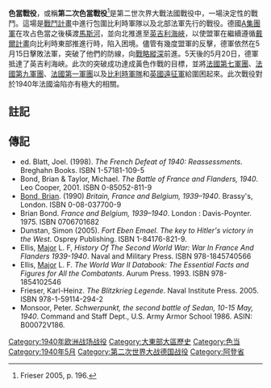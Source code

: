 {{Otheruses
|subject=[[第二次世界大戰|第二次世界大戰]][[法國戰役|法國戰役]]的色當戰役
|other=普法戰爭的色當會戰
|色當會戰
}}
{{Infobox military conflict
| conflict    = 色當戰役
| partof      = [[第二次世界大戰|第二次世界大戰]]的[[西方戰線_(第二次世界大戰)|西方戰線]] 
|image = File:Bundesarchiv Bild 146-1978-062-24, Floing, Pontonbrücke über die Maas.jpg
|image_size = 300px
|caption =1940年5月15日德軍在色當附近的馬斯河橫渡。
| date        = 1940年5月12日–15日
|place = [[法國|法國]][[色當|色當]]
|result = 德國勝利<ref name="Frieser 2005, p. 145">Frieser 2005, p. 145.</ref><ref>Mitcham 2000, p. 38.</ref>
|territory =
|coordinates = {{Coord|49|42|9|N|4|56|33|E|display=inline,title|type:event_region:FR}}
| combatant1  = {{flagicon|France}} [[法蘭西第三共和國|法國]]<br>{{flagicon|United Kingdom}} [[英国|英国]]
| combatant2  = {{flagicon|Nazi Germany}} [[納粹德國|德國]]
|commander1 = {{plainlist|
* {{Flagdeco|French Third Republic}} [[莫里斯·甘末林|莫里斯·甘末林]]
* {{Flag icon|French Third Republic}} [[夏爾·安齊熱|夏爾·安齊熱]]
* {{Flag icon|French Third Republic}} [[亨利·吉羅|亨利·吉羅]]
* {{Flagdeco|French Third Republic}} 皮埃爾·拉方丹
* {{Flag icon|French Third Republic}} 馬塞爾·特圖
* {{Flag icon|French Third Republic}} [[安德烈·喬治·科拉普|安德烈·科拉普]]
* {{Flag icon|French Third Republic}} 龐塞萊特上校{{KIA|Suicide}}
* {{Flagdeco|United Kingdom}} {{le|帕特里克·普萊費爾|Patrick Playfair}}}}
|commander2 = {{plainlist|
* {{Flagdeco|Nazi Germany}} [[格特·馮·倫德施泰特|格特·馮·倫德施泰特]]
* {{Flagdeco|Nazi Germany}} [[埃瓦爾德·馮·克萊斯特|埃瓦爾德·馮·克萊斯特]]
* {{Flagdeco|Nazi Germany}} [[海因茲·古德林|海因茲·古德林]]
* {{Flagdeco|Nazi Germany}} [[沃爾弗拉姆·馮·里希特霍芬|馮·里希特霍芬]]
* {{Flagdeco|Nazi Germany}} {{le|布魯諾·洛澤|Bruno Loerzer}}
* {{Flag icon|Nazi Germany}} {{le|海因里希·克蘭普夫|Heinrich Krampf}}
}}
|strength1 = {{plainlist|
* 20,000人
* 300輛坦克
* 174門火砲<ref name="Frieser 2005, p. 158">Frieser 2005, p. 158.</ref>
* 250架飛機
}}
|strength2 = {{plainlist|
* 60,000人<ref name="Frieser 2005, p. 157">Frieser 2005, p. 157.</ref>
* 41,000輛載具<ref>Krause and Cody 2006, p. 171.</ref>
* 771輛坦克<ref name="Healy 2007, p. 44">Healy 2007, p. 44.</ref>
* 1,470架飛機<ref name="Frieser 2005, p. 158"/>
* 141門火砲<ref name="Frieser 2005, p. 158"/>
* 96艘橡皮艇
}}
|casualties1 = 未知
|casualties2 = {{plainlist|
* 120人死亡 (12–14日)
* 400人以上受傷 (12–14日)
* 647人傷亡 (15–17日)<ref name="Frieser 2005, p. 210">Frieser 2005, p. 210.</ref>
* 81艘橡皮艇以上
}}
|campaignbox = {{Campaignbox Western Front (World War II)}}
}}
'''色當戰役'''，或稱'''第二次色當戰役'''<ref>Frieser 2005, p. 196.</ref>是第二世次界大戰法國戰役中，一場決定性的戰鬥。這場是[[曼施坦因計畫|戰鬥計畫]]中進行包圍比利時軍隊以及北部法軍先行的戰役。德國[[A集團軍|A集團軍]]在攻占色當之後橫渡[[馬斯河|馬斯河]]，並向北推進至[[英吉利海峽|英吉利海峽]]，以使盟軍在繼續遵循[[戴爾計畫|戴爾計畫]]向比利時東部推進行時，陷入困境。儘管有幾度盟軍的反擊，德軍依然在5月15日擊敗法軍，突破了他們的防線，向[[戰略縱深|戰略縱深]]前進。5天後的5月20日，德軍抵達了英吉利海峽。此次的突破成功達成黃色作戰的目標，並將[[法國第七軍團|法國第七軍團]]、[[法國第九軍團|法國第九軍團]]、[[法國第一軍團|法國第一軍團]]以及[[比利時軍隊|比利時軍隊]]和[[英國遠征軍|英國遠征軍]]給圍困起來。此次戰役對於1940年法國淪陷亦有極大的相關。

==註記==
{{Reflist}}
==傳記==
*ed. Blatt, Joel. (1998). ''The French Defeat of 1940: Reassessments''. Breghahn Books. ISBN 1-57181-109-5
* Bond, Brian & Taylor, Michael. ''The Battle of France and Flanders, 1940''. Leo Cooper, 2001. ISBN 0-85052-811-9 
*[[Brian_Bond|Bond, Brian]]. (1990) ''Britain, France and Belgium, 1939–1940''. Brassy's, London. ISBN 0-08-037700-9
*Brian Bond. ''France and Belgium, 1939–1940''. London : Davis-Poynter. 1975. ISBN 0706701682
*Dunstan, Simon (2005). ''Fort Eben Emael. The key to Hitler's victory in the West''. Osprey Publishing. ISBN 1-84176-821-9.  
*Ellis, [[Major|Major]] L. F, ''History Of The Second World War: War In France And Flanders 1939-1940''. Naval and Military Press. ISBN 978-1845740566
*Ellis, [[Major|Major]] L. F. ''The World War II Databook: The Essential Facts and Figures for All the Combatants''. Aurum Press. 1993. ISBN 978-1854102546 
*Frieser, Karl-Heinz. ''The Blitzkrieg Legende''. Naval Institute Press. 2005. ISBN 978-1-59114-294-2
*Monsoor, Peter. ''Schwerpunkt, the second battle of Sedan, 10-15 May, 1940''. Command and Staff Dept., U.S. Army Armor School 1986. ASIN: B00072V186. 

{{World War II}}
[[Category:1940年欧洲战场战役|Category:1940年欧洲战场战役]]
[[Category:大東部大區歷史|Category:大東部大區歷史]]
[[Category:色当|Category:色当]]
[[Category:1940年5月|Category:1940年5月]]
[[Category:第二次世界大战德国战役|Category:第二次世界大战德国战役]]
[[Category:阿登省|Category:阿登省]]